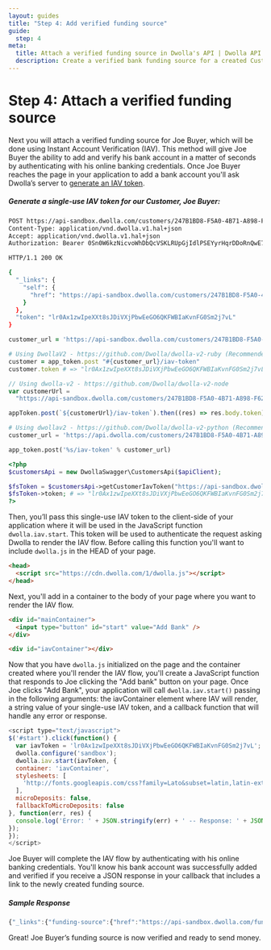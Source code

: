 ```yaml
---
layout: guides
title: "Step 4: Add verified funding source"
guide:
  step: 4
meta:
  title: Attach a verified funding source in Dwolla's API | Dwolla API Documentation
  description: Create a verified bank funding source for a created Customer to receive funds.
---
```


# Step 4: Attach a verified funding source

Next you will attach a verified funding source for Joe Buyer, which will be done using Instant Account Verification (IAV). This method will give Joe Buyer the ability to add and verify his bank account in a matter of seconds by authenticating with his online banking credentials. Once Joe Buyer reaches the page in your application to add a bank account you'll ask Dwolla’s server to [generate an IAV token](http://docs.dwolla.com/#generate-an-iav-token).

##### Generate a single-use IAV token for our Customer, Joe Buyer:

```bash
POST https://api-sandbox.dwolla.com/customers/247B1BD8-F5A0-4B71-A898-F62F67B8AE1C/iav-token
Content-Type: application/vnd.dwolla.v1.hal+json
Accept: application/vnd.dwolla.v1.hal+json
Authorization: Bearer 0Sn0W6kzNicvoWhDbQcVSKLRUpGjIdlPSEYyrHqrDDoRnQwE7Q/wKehyh1RTpzjUj5KzIRfDi0wKTii7DqY

HTTP/1.1 200 OK

{
  "_links": {
    "self": {
      "href": "https://api-sandbox.dwolla.com/customers/247B1BD8-F5A0-4B71-A898-F62F67B8AE1C/iav-token"
    }
  },
  "token": "lr0Ax1zwIpeXXt8sJDiVXjPbwEeGO6QKFWBIaKvnFG0Sm2j7vL"
}
```

```ruby
customer_url = 'https://api-sandbox.dwolla.com/customers/247B1BD8-F5A0-4B71-A898-F62F67B8AE1C'

# Using DwollaV2 - https://github.com/Dwolla/dwolla-v2-ruby (Recommended)
customer = app_token.post "#{customer_url}/iav-token"
customer.token # => "lr0Ax1zwIpeXXt8sJDiVXjPbwEeGO6QKFWBIaKvnFG0Sm2j7vL"

```

```javascript
// Using dwolla-v2 - https://github.com/Dwolla/dwolla-v2-node
var customerUrl =
  "https://api-sandbox.dwolla.com/customers/247B1BD8-F5A0-4B71-A898-F62F67B8AE1C";

appToken.post(`${customerUrl}/iav-token`).then((res) => res.body.token); // => 'lr0Ax1zwIpeXXt8sJDiVXjPbwEeGO6QKFWBIaKvnFG0Sm2j7vL'
```

```python
# Using dwollav2 - https://github.com/Dwolla/dwolla-v2-python (Recommended)
customer_url = 'https://api.dwolla.com/customers/247B1BD8-F5A0-4B71-A898-F62F67B8AE1C'

app_token.post('%s/iav-token' % customer_url)
```

```php
<?php
$customersApi = new DwollaSwagger\CustomersApi($apiClient);

$fsToken = $customersApi->getCustomerIavToken("https://api-sandbox.dwolla.com/customers/247B1BD8-F5A0-4B71-A898-F62F67B8AE1C");
$fsToken->token; # => "lr0Ax1zwIpeXXt8sJDiVXjPbwEeGO6QKFWBIaKvnFG0Sm2j7vL"
?>
```

Then, you’ll pass this single-use IAV token to the client-side of your application where it will be used in the JavaScript function `dwolla.iav.start`. This token will be used to authenticate the request asking Dwolla to render the IAV flow. Before calling this function you'll want to include `dwolla.js` in the HEAD of your page.

```html
<head>
  <script src="https://cdn.dwolla.com/1/dwolla.js"></script>
</head>
```

Next, you'll add in a container to the body of your page where you want to render the IAV flow.

```html
<div id="mainContainer">
  <input type="button" id="start" value="Add Bank" />
</div>

<div id="iavContainer"></div>
```

Now that you have `dwolla.js` initialized on the page and the container created where you'll render the IAV flow, you'll create a JavaScript function that responds to Joe clicking the "Add bank" button on your page. Once Joe clicks "Add Bank", your application will call `dwolla.iav.start()` passing in the following arguments: the iavContainer element where IAV will render, a string value of your single-use IAV token, and a callback function that will handle any error or response.

```javascript
<script type="text/javascript">
$('#start').click(function() {
  var iavToken = 'lr0Ax1zwIpeXXt8sJDiVXjPbwEeGO6QKFWBIaKvnFG0Sm2j7vL';
  dwolla.configure('sandbox');
  dwolla.iav.start(iavToken, {
  container: 'iavContainer',
  stylesheets: [
    'http://fonts.googleapis.com/css?family=Lato&subset=latin,latin-ext'
  ],
  microDeposits: false,
  fallbackToMicroDeposits: false
}, function(err, res) {
  console.log('Error: ' + JSON.stringify(err) + ' -- Response: ' + JSON.stringify(res));
});
});
</script>
```

Joe Buyer will complete the IAV flow by authenticating with his online banking credentials. You'll know his bank account was successfully added and verified if you receive a JSON response in your callback that includes a link to the newly created funding source.

##### Sample Response

```javascript
{"_links":{"funding-source":{"href":"https://api-sandbox.dwolla.com/funding-sources/80275e83-1f9d-4bf7-8816-2ddcd5ffc197"}}}
```

Great! Joe Buyer’s funding source is now verified and ready to send money.
